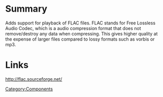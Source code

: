 {{ComponentHeader}}

=Summary=
Adds support for playback of FLAC files. FLAC stands for Free Lossless Audio Codec, which is a audio compression format that does not remove/destroy any data when compressing. This gives higher quality at the expense of larger files compared to lossy formats such as vorbis or mp3.

=Links=
http://flac.sourceforge.net/

[[Category:Components]]